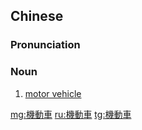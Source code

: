 {{also|机动车}}
==Chinese==
{{zh-forms|s=机动车|type=21}}

===Pronunciation===
{{zh-pron
|m=jīdòngchē
|w=1ji don tsho
|cat=n
}}

===Noun===
{{zh-noun}}

# [[motor vehicle]] {{zh-mw|輛}}

[[mg:機動車]]
[[ru:機動車]]
[[tg:機動車]]